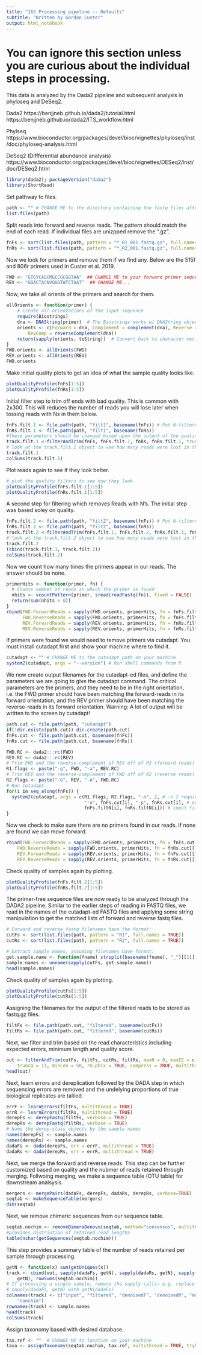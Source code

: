 ```yaml
---
title: "16S Processing pipeline -- Defaults"
subtitle: "Written by Gordon Custer"
output: html_notebook
---
```


# You can ignore this section unless you are curious about the individual steps in processing. 
This data is analyzed by the Dada2 pipeline and subsequent analysis in phyloseq and DeSeq2.

Dada2
https://benjjneb.github.io/dada2/tutorial.html
https://benjjneb.github.io/dada2/ITS_workflow.html

Phylseq
https://www.bioconductor.org/packages/devel/bioc/vignettes/phyloseq/inst/doc/phyloseq-analysis.html

DeSeq2 (Diffferential abundance analysis)
https://www.bioconductor.org/packages/devel/bioc/vignettes/DESeq2/inst/doc/DESeq2.html

```r
library(dada2); packageVersion("dada2")
library(ShortRead)
```

Set pathway to files. 
```r
path <- "" # CHANGE ME to the directory containing the fastq files after unzipping.
list.files(path)
```

Split reads into forward and reverse reads. The pattern should match the end of each read. If individual files are unizpped remove the ".gz".
```r
fnFs <- sort(list.files(path, pattern = "*_R1_001.fastq.gz", full.names = TRUE))
fnRs <- sort(list.files(path, pattern = "*_R2_001.fastq.gz", full.names = TRUE))
```

Now we look for primers and remove them if we find any. Below are the 515f and 806r primers used in Custer et al. 2019. 
```r
FWD <- "GTGYCAGCMGCCGCGGTAA"  ## CHANGE ME to your forward primer sequence
REV <- "GGACTACNVGGGTWTCTAAT"  ## CHANGE ME...
```

Now, we take all orients of the primers and search for them. 
```r
allOrients <- function(primer) {
    # Create all orientations of the input sequence
    require(Biostrings)
    dna <- DNAString(primer)  # The Biostrings works w/ DNAString objects rather than character vectors
    orients <- c(Forward = dna, Complement = complement(dna), Reverse = reverse(dna), 
        RevComp = reverseComplement(dna))
    return(sapply(orients, toString))  # Convert back to character vector
}
FWD.orients <- allOrients(FWD)
REV.orients <- allOrients(REV)
FWD.orients
```

Make initial quality plots to get an idea of what the sample quality looks like.
```r
plotQualityProfile(fnFs[1:5])
plotQualityProfile(fnRs[1:5])
```

Initial filter step to trim off ends with bad quality. This is common with 2x300. This will reduces the number of reads you will lose later when tossing reads with Ns in them below. 
```r
fnFs.filt.1 <- file.path(path, "filt1", basename(fnFs)) # Put N-filterd files in filtN/ subdirectory
fnRs.filt.1 <- file.path(path, "filt1", basename(fnRs))
#these parameters should be changed based upon the output of the quality plots.
track.filt.1 <-filterAndTrim(fnFs, fnFs.filt.1, fnRs, fnRs.filt.1, truncQ = 10,  multithread = TRUE)
# look at the track.filt.1 object to see how many reads were lost in this step
track.filt.1
colSums(track.filt.1)
```

Plot reads again to see if they look better. 
```r
# plot the quality filters to see how they look
plotQualityProfile(fnFs.filt.1[1:5])
plotQualityProfile(fnRs.filt.1[1:5])
```

A second step for filtering which removes Reads with N's. The initial step was based soley on quality.
```r
fnFs.filt.2 <- file.path(path, "filt2", basename(fnFs)) # Put N-filterd files in filt2/ subdirectory
fnRs.filt.2 <- file.path(path, "filt2", basename(fnRs))
track.filt.2 <-filterAndTrim(fnFs.filt.1, fnFs.filt.2, fnRs.filt.1, fnRs.filt.2, maxN = 0, multithread = TRUE)
# look at the track.filt.2 object to see how many reads were lost in this step
track.filt.2
(cbind(track.filt.1, track.filt.2))
colSums(track.filt.2)
```

Now we count how many times the primers appear in our reads. The answer should be none. 
```r
primerHits <- function(primer, fn) {
  # Counts number of reads in which the primer is found
  nhits <- vcountPattern(primer, sread(readFastq(fn)), fixed = FALSE)
  return(sum(nhits > 0))
}
rbind(FWD.ForwardReads = sapply(FWD.orients, primerHits, fn = fnFs.filt.2[[1]]), 
      FWD.ReverseReads = sapply(FWD.orients, primerHits, fn = fnFs.filt.2[[1]]), 
      REV.ForwardReads = sapply(REV.orients, primerHits, fn = fnRs.filt.2[[1]]), 
      REV.ReverseReads = sapply(REV.orients, primerHits, fn = fnRs.filt.2[[1]]))
```

If primers were found we would need to remove primers via cutadapt. You must install cutadapt first and show your machine where to find it.
```r
cutadapt <- "" # CHANGE ME to the cutadapt path on your machine
system2(cutadapt, args = "--version") # Run shell commands from R
```

We now create output filenames for the cutadapt-ed files, and define the parameters we are going to give the cutadapt command. The critical parameters are the primers, and they need to be in the right orientation, i.e. the FWD primer should have been matching the forward-reads in its forward orientation, and the REV primer should have been matching the reverse-reads in its forward orientation. Warning: A lot of output will be written to the screen by cutadapt!
```r
path.cut <- file.path(path, "cutadapt")
if(!dir.exists(path.cut)) dir.create(path.cut)
fnFs.cut <- file.path(path.cut, basename(fnFs))
fnRs.cut <- file.path(path.cut, basename(fnRs))

FWD.RC <- dada2:::rc(FWD)
REV.RC <- dada2:::rc(REV)
# Trim FWD and the reverse-complement of REV off of R1 (forward reads)
R1.flags <- paste("-g", FWD, "-a", REV.RC) 
# Trim REV and the reverse-complement of FWD off of R2 (reverse reads)
R2.flags <- paste("-G", REV, "-A", FWD.RC) 
# Run Cutadapt
for(i in seq_along(fnFs)) {
  system2(cutadapt, args = c(R1.flags, R2.flags, "-n", 2, # -n 2 required to remove FWD and REV from reads
                             "-o", fnFs.cut[i], "-p", fnRs.cut[i], # output files
                             fnFs.filtN[i], fnRs.filtN[i])) # input files
}
```

Now we check to make sure there are no primers found in our reads. If none are found we can move forward. 
```r
rbind(FWD.ForwardReads = sapply(FWD.orients, primerHits, fn = fnFs.cut[[1]]), 
    FWD.ReverseReads = sapply(FWD.orients, primerHits, fn = fnRs.cut[[1]]), 
    REV.ForwardReads = sapply(REV.orients, primerHits, fn = fnFs.cut[[1]]), 
    REV.ReverseReads = sapply(REV.orients, primerHits, fn = fnRs.cut[[1]]))
```

Check quality of samples again by plotting.
```r
plotQualityProfile(fnFs.filt.2[1:5])
plotQualityProfile(fnRs.filt.2[1:5])
```

The primer-free sequence files are now ready to be analyzed through the DADA2 pipeline. Similar to the earlier steps of reading in FASTQ files, we read in the names of the cutadapt-ed FASTQ files and applying some string manipulation to get the matched lists of forward and reverse fastq files.
```r
# Forward and reverse fastq filenames have the format:
cutFs <- sort(list.files(path, pattern = "R1", full.names = TRUE))
cutRs <- sort(list.files(path, pattern = "R2", full.names = TRUE))

# Extract sample names, assuming filenames have format:
get.sample.name <- function(fname) strsplit(basename(fname), "_")[[1]][1]
sample.names <- unname(sapply(cutFs, get.sample.name))
head(sample.names)
```

Check quality of samples again by plotting.
```r
plotQualityProfile(cutFs[1:5])
plotQualityProfile(cutRs[1:5])
```

Assigning the filenames for the output of the filtered reads to be stored as fastq.gz files.
```r
filtFs <- file.path(path.cut, "filtered", basename(cutFs))
filtRs <- file.path(path.cut, "filtered", basename(cutRs))
```

Next, we filter and trim based on the read characteristics including expected errors, minimum length and quality score.
```r
out <- filterAndTrim(cutFs, filtFs, cutRs, filtRs, maxN = 0, maxEE = c(1, 1), 
    truncQ = 11, minLen = 50, rm.phix = TRUE, compress = TRUE, multithread = TRUE)  # on windows, set multithread = FALSE
head(out)
```

Next, learn errors and dereplication followed by the DADA step in which sequencing errors are removed and the undelying proportions of true biological replicates are tallied. 
```r
errF <- learnErrors(filtFs, multithread = TRUE)
errR <- learnErrors(filtRs, multithread = TRUE)
derepFs <- derepFastq(filtFs, verbose = TRUE)
derepRs <- derepFastq(filtRs, verbose = TRUE)
# Name the derep-class objects by the sample names
names(derepFs) <- sample.names
names(derepRs) <- sample.names
dadaFs <- dada(derepFs, err = errF, multithread = TRUE)
dadaRs <- dada(derepRs, err = errR, multithread = TRUE)
```

Next, we merge the forward and reverse reads. This step can be further customized based on quality and the nubmer of reads retained through merging. Follwoing merging, we make a sequence table (OTU table) for downstream analsysis. 
```r
mergers <- mergePairs(dadaFs, derepFs, dadaRs, derepRs, verbose=TRUE)
seqtab <- makeSequenceTable(mergers)
dim(seqtab)
```

Next, we remove chimeric sequences from our sequence table.
```r
seqtab.nochim <- removeBimeraDenovo(seqtab, method="consensus", multithread=TRUE, verbose=TRUE)
#provides distriution of retained read lengths
table(nchar(getSequences(seqtab.nochim)))
```

This step provides a summary table of the number of reads retained per sample through processing. 
```r
getN <- function(x) sum(getUniques(x))
track <- cbind(out, sapply(dadaFs, getN), sapply(dadaRs, getN), sapply(mergers, 
    getN), rowSums(seqtab.nochim))
# If processing a single sample, remove the sapply calls: e.g. replace
# sapply(dadaFs, getN) with getN(dadaFs)
colnames(track) <- c("input", "filtered", "denoisedF", "denoisedR", "merged", 
    "nonchim")
rownames(track) <- sample.names
head(track)
colSums(track)
```

Assign taxonomy based with desired database. 
```r
tax.ref <- ""  # CHANGE ME to location on your machine
taxa <- assignTaxonomy(seqtab.nochim, tax.ref, multithread = TRUE, tryRC = TRUE)
```


